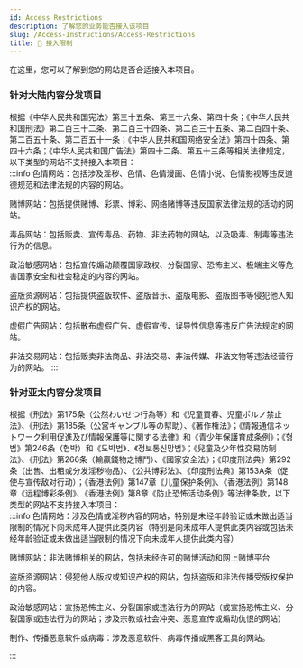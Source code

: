 ```yaml
---
id: Access Restrictions
description: 了解您的业务能否接入该项目
slug: /Access-Instructions/Access-Restrictions
title: 🔌 接入限制
---
```



在这里，您可以了解到您的网站是否合适接入本项目。

### 针对大陆内容分发项目
根据《中华人民共和国宪法》第三十五条、第三十六条、第四十条；《中华人民共和国刑法》第二百三十二条、第二百三十四条、第二百三十五条、第二百四十条、第二百五十条、第二百五十一条；《中华人民共和国网络安全法》第四十四条、第四十六条；《中华人民共和国广告法》第四十二条、第五十三条等相关法律规定，以下类型的网站不支持接入本项目：  
:::info
色情网站：包括涉及淫秽、色情、色情漫画、色情小说、色情影视等违反道德规范和法律法规的内容的网站。

赌博网站：包括提供赌博、彩票、博彩、网络赌博等违反国家法律法规的活动的网站。

毒品网站：包括贩卖、宣传毒品、药物、非法药物的网站，以及吸毒、制毒等违法行为的信息。

政治敏感网站：包括宣传煽动颠覆国家政权、分裂国家、恐怖主义、极端主义等危害国家安全和社会稳定的内容的网站。

盗版资源网站：包括提供盗版软件、盗版音乐、盗版电影、盗版图书等侵犯他人知识产权的网站。

虚假广告网站：包括散布虚假广告、虚假宣传、误导性信息等违反广告法规定的网站。

非法交易网站：包括贩卖非法商品、非法交易、非法传媒、非法文物等违法经营行为的网站。
:::

### 针对亚太内容分发项目
根据《刑法》第175条（公然わいせつ行為等）和《児童買春、児童ポルノ禁止法》、《刑法》第185条（公営ギャンブル等の幇助）、《著作権法》；《情報通信ネットワーク利用促進及び情報保護等に関する法律》和《青少年保護育成条例》；《형법》第246条（협박）和《도박법》、《정보통신망법》；《兒童及少年性交易防制法》、《刑法》第266条（輸贏錢物之博鬥）、《國家安全法》；《印度刑法典》第292条（出售、出租或分发淫秽物品）、《公共博彩法》、《印度刑法典》第153A条（促使与宣传敌对行动）；《香港法例》第147章《儿童保护条例》、《香港法例》第148章《远程博彩条例》、《香港法例》第8章《防止恐怖活动条例》等法律条款，以下类型的网站不支持接入本项目：  
:::info
色情网站：涉及色情或淫秽内容的网站，特别是未经年龄验证或未做出适当限制的情况下向未成年人提供此类内容（特别是向未成年人提供此类内容或包括未经年龄验证或未做出适当限制的情况下向未成年人提供此类内容）

赌博网站：非法赌博相关的网站，包括未经许可的赌博活动和网上赌博平台

盗版资源网站：侵犯他人版权或知识产权的网站，包括盗版和非法传播受版权保护的内容。

政治敏感网站：宣扬恐怖主义、分裂国家或违法行为的网站（或宣扬恐怖主义、分裂国家或违法行为的网站；涉及宗教或社会冲突、恶意宣传或煽动仇恨的网站）

制作、传播恶意软件或病毒：涉及恶意软件、病毒传播或黑客工具的网站。

:::